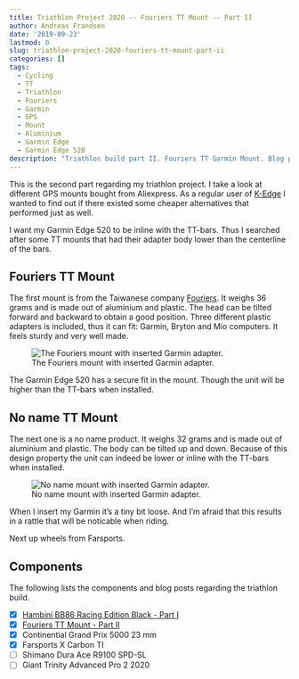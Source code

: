 ```yaml
---
title: Triathlon Project 2020 -- Fouriers TT Mount -- Part II
author: Andreas Frandsen
date: '2019-09-23'
lastmod: 0
slug: triathlon-project-2020-fouriers-tt-mount-part-ii
categories: []
tags:
  - Cycling
  - TT
  - Triathlon
  - Fouriers
  - Garmin
  - GPS
  - Mount
  - Aluminium
  - Garmin Edge
  - Garmin Edge 520
description: "Triathlon build part II. Fouriers TT Garmin Mount. Blog post from afrandsen."
---
```


This is the second part regarding my triathlon project. I take a look at different GPS mounts bought from Aliexpress. As a regular user of [K-Edge](https://k-edge.com/) I wanted to find out if there existed some cheaper alternatives that performed just as well.

I want my Garmin Edge 520 to be inline with the TT-bars. Thus I searched after some TT mounts that had their adapter body lower than the centerline of the bars.

## Fouriers TT Mount

The first mount is from the Taiwanese company [Fouriers](https://www.fouriers-bike.com/en/). It weighs 36 grams and is made out of aluminium and plastic. The head can be tilted forward and backward to obtain a good position. Three different plastic adapters is included, thus it can fit: Garmin, Bryton and Mio computers. It feels sturdy and very well made.

![The Fouriers mount with inserted Garmin adapter.](/images/triathlon-project-2020-fouriers-tt-mount-part-ii/FTTM1.jpg)

The Garmin Edge 520 has a secure fit in the mount. Though the unit will be higher than the TT-bars when installed.

## No name TT Mount

The next one is a no name product. It weighs 32 grams and is made out of aluminium and plastic. The body can be tilted up and down. Because of this design property the unit can indeed be lower or inline with the TT-bars when installed.

![No name mount with inserted Garmin adapter.](/images/triathlon-project-2020-fouriers-tt-mount-part-ii/UTTM1.jpg)

When I insert my Garmin it's a tiny bit loose. And I'm afraid that this results in a rattle that will be noticable when riding.

Next up wheels from Farsports.

## Components

The following lists the components and blog posts regarding the triathlon build.

- [X] [Hambini BB86 Racing Edition Black - Part I](https://afrandsen.rbind.io/blog/2019/08/triathlon-project-2020-hambini-bb86-racing-edition-part-i/)
- [X] [Fouriers TT Mount - Part II](https://afrandsen.rbind.io/blog/2019/09/triathlon-project-2020-fouriers-tt-mount-part-ii/)
- [X] Continential Grand Prix 5000 23 mm
- [X] Farsports X Carbon TI
- [ ] Shimano Dura Ace R9100 SPD-SL
- [ ] Giant Trinity Advanced Pro 2 2020
